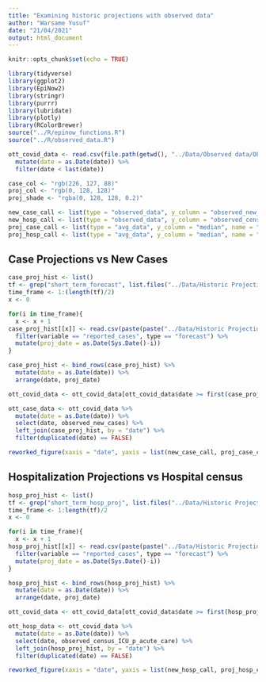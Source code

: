 ```yaml
---
title: "Examining historic projections with observed data"
author: "Warsame Yusuf"
date: "21/04/2021"
output: html_document
---
```


```r
knitr::opts_chunk$set(echo = TRUE)
```

```r
library(tidyverse)
library(ggplot2)
library(EpiNow2)
library(stringr)
library(purrr)
library(lubridate)
library(plotly)
library(RColorBrewer)
source("../R/epinow_functions.R")
source("../R/observed_data.R")

ott_covid_data <- read.csv(file.path(getwd(), "../Data/Observed data/OPH_Observed_COVID_Data.csv")) %>%
  mutate(date = as.Date(date)) %>%
  filter(date < last(date))

case_col <- "rgb(226, 127, 88)"
proj_col <- "rgb(0, 128, 128)"
proj_shade <- "rgba(0, 128, 128, 0.2)"

new_case_call <- list(type = "observed_data", y_column = "observed_new_cases", name = "Observed historic new cases", short_name = "Daily cases", color = case_col, opacity = 0.5)
new_hosp_call <- list(type = "observed_data", y_column = "observed_census_ICU_p_acute_care", name = "Observed historic hospital census", short_name = "Hospital census", color = case_col, opacity = 0.5)
proj_case_call <- list(type = "avg_data", y_column = "median", name = "Historic projected new cases", short_name = "projections", color = proj_col)
proj_hosp_call <- list(type = "avg_data", y_column = "median", name = "Historic projected hospital census", short_name = "projections", color = proj_col)
```

## Case Projections vs New Cases

```r
case_proj_hist <- list()
tf <- grep("short_term_forecast", list.files("../Data/Historic Projections")) 
time_frame <- 1:(length(tf)/2)
x <- 0

for(i in time_frame){
  x <- x + 1
case_proj_hist[[x]] <- read.csv(paste(paste("../Data/Historic Projections/short_term_forecast", as.character(Sys.Date()-i), sep = "_"), ".csv", sep = "")) %>%
  filter(variable == "reported_cases", type == "forecast") %>%
  mutate(proj_date = as.Date(Sys.Date()-i))
}

case_proj_hist <- bind_rows(case_proj_hist) %>%
  mutate(date = as.Date(date)) %>%
  arrange(date, proj_date)

ott_covid_data <- ott_covid_data[ott_covid_data$date >= first(case_proj_hist$date),]

ott_case_data <- ott_covid_data %>%
  mutate(date = as.Date(date)) %>%
  select(date, observed_new_cases) %>%
  left_join(case_proj_hist, by = "date") %>%
  filter(duplicated(date) == FALSE)
```

```r
reworked_figure(xaxis = "date", yaxis = list(new_case_call, proj_case_call), error_bands = TRUE, error_data = c("upper_90", "lower_90"), error_col = proj_shade, titles = c(y = "New cases", x = "Date", title = "Predictive model performance: historical comparison of projections to observed new cases"), data = ott_case_data, ticks = FALSE)
```

## Hospitalization Projections vs Hospital census

```r
hosp_proj_hist <- list()
tf <- grep("short_term_hosp_proj", list.files("../Data/Historic Projections")) 
time_frame <- 1:length(tf)/2
x <- 0

for(i in time_frame){
  x <- x + 1
hosp_proj_hist[[x]] <- read.csv(paste(paste("../Data/Historic Projections/short_term_hosp_proj", as.character(Sys.Date()-i), sep = "_"), ".csv", sep = "")) %>%
  filter(variable == "reported_cases", type == "forecast") %>%
  mutate(proj_date = as.Date(Sys.Date()-i))
}

hosp_proj_hist <- bind_rows(hosp_proj_hist) %>%
  mutate(date = as.Date(date)) %>%
  arrange(date, proj_date)

ott_covid_data <- ott_covid_data[ott_covid_data$date >= first(hosp_proj_hist$date),]

ott_hosp_data <- ott_covid_data %>%
  mutate(date = as.Date(date)) %>%
  select(date, observed_census_ICU_p_acute_care) %>%
  left_join(hosp_proj_hist, by = "date") %>% 
  filter(duplicated(date) == FALSE)
```

```r
reworked_figure(xaxis = "date", yaxis = list(new_hosp_call, proj_hosp_call), error_bands = TRUE, error_data = c("upper_90", "lower_90"), error_col = proj_shade, titles = c(y = "Hospital census", x = "Date", title = "Predictive model performance: historical comparison of projections to observed hospital census"), data = ott_hosp_data, ticks = FALSE)
```